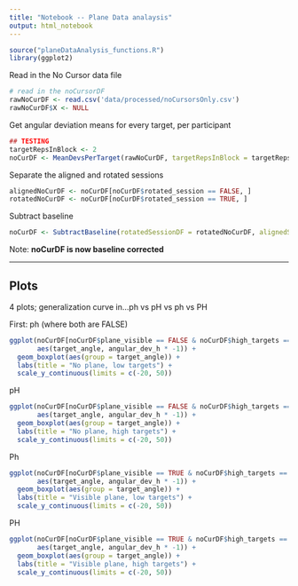 ```yaml
---
title: "Notebook -- Plane Data analaysis"
output: html_notebook
---
```


```r
source("planeDataAnalysis_functions.R")
library(ggplot2)
```

Read in the No Cursor data file
```r
# read in the noCursorDF
rawNoCurDF <- read.csv('data/processed/noCursorsOnly.csv')
rawNoCurDF$X <- NULL
```

Get angular deviation means for every target, per participant
```r
## TESTING
targetRepsInBlock <- 2
noCurDF <- MeanDevsPerTarget(rawNoCurDF, targetRepsInBlock = targetRepsInBlock)
```

Separate the aligned and rotated sessions
```r
alignedNoCurDF <- noCurDF[noCurDF$rotated_session == FALSE, ]
rotatedNoCurDF <- noCurDF[noCurDF$rotated_session == TRUE, ]
```

Subtract baseline
```r
noCurDF <- SubtractBaseline(rotatedSessionDF = rotatedNoCurDF, alignedSessionDF = alignedNoCurDF)
```
Note: __noCurDF is now baseline corrected__


***

## Plots

4 plots; generalization curve in...ph vs pH vs ph vs PH 

First: ph (where both are FALSE)

```r
ggplot(noCurDF[noCurDF$plane_visible == FALSE & noCurDF$high_targets == FALSE, ], 
       aes(target_angle, angular_dev_h * -1)) +
  geom_boxplot(aes(group = target_angle)) + 
  labs(title = "No plane, low targets") +
  scale_y_continuous(limits = c(-20, 50))
```

pH
```r
ggplot(noCurDF[noCurDF$plane_visible == FALSE & noCurDF$high_targets == TRUE, ], 
       aes(target_angle, angular_dev_h * -1)) +
  geom_boxplot(aes(group = target_angle)) +
  labs(title = "No plane, high targets") +
  scale_y_continuous(limits = c(-20, 50))
```

Ph
```r
ggplot(noCurDF[noCurDF$plane_visible == TRUE & noCurDF$high_targets == FALSE, ], 
       aes(target_angle, angular_dev_h * -1)) +
  geom_boxplot(aes(group = target_angle)) +
  labs(title = "Visible plane, low targets") +
  scale_y_continuous(limits = c(-20, 50))
```

PH
```r
ggplot(noCurDF[noCurDF$plane_visible == TRUE & noCurDF$high_targets == TRUE, ], 
       aes(target_angle, angular_dev_h * -1)) +
  geom_boxplot(aes(group = target_angle)) +
  labs(title = "Visible plane, high targets") +
  scale_y_continuous(limits = c(-20, 50))
```



